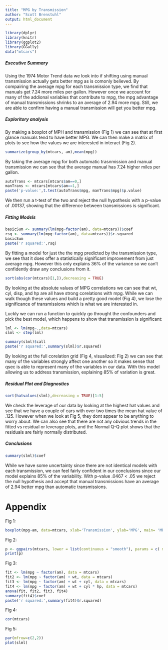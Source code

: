 ```yaml
---
title: "MPG by Transmission"
author: "Scott Brenstuhl"
output: html_document
---
```

```r
library(dplyr)
library(knitr)
library(ggplot2)
library(GGally)
data("mtcars")
```
##### Executive Summary
Using the 1974 Motor Trend data we look into if shifting using manual transmission actually gets better mpg as is comonly believed. By compairing the average mpg for each transmission type, we find that manuals get 7.24 more miles per gallon. However once we account for many of the addional variables that contribute to mpg, the mpg advantage of manual transmissions shrinks to an average of 2.94 more mpg. Still, we are able to confirm having a manual transmission will get you better mpg.

##### Exploritory analysis
By making a boxplot of MPH and transmission (Fig 1) we can see that at first glance manuals tend to have better MPG. We can then make a matrix of plots to see how the values we are interested in interact (Fig 2). 

```r
summarize(group_by(mtcars, am),mean(mpg))
```

By taking the average mpg for both automatic trasnmission and manual transmission we can see that the average manual has 7.24 higher miles per gallon.

```r
autoTrans <- mtcars[mtcars$am==0,]
manTrans <- mtcars[mtcars$am==1,]
paste('p-value:',t.test(autoTrans$mpg, manTrans$mpg)$p.value)
```

We then run a t-test of the two and reject the null hypothesis with a p-value of .00137, showing that the difference between transmissions is significant.

##### Fitting Models
```r
basicSum <- summary(lm(mpg~factor(am), data=mtcars))$coef
rsq <- summary(lm(mpg~factor(am), data=mtcars))$r.squared
basicSum
paste('r squared:',rsq)
```
By fitting a model for just the the mpg predicted by the transmission type, we see that it does offer a statistically significant improvement from just average mpg. However this only explains 36% of the variance so we can't confidently draw any conclusions from it. 

```r
sort(abs(cor(mtcars)[1,]),decreasing = TRUE)
```
By looking at the absolute values of MPG correlations we can see that wt, cyl, disp, and hp are all have strong corelations with mpg. While we can walk though these values and build a pretty good model (Fig 4), we lose the significance of transmissions which is what we are interested in.

Luckly we can run a function to quickly go throught the confounders and pick the best model, which happens to show that transmission is significant:
```r
lml <- lm(mpg~.,data=mtcars)
slml <- step(lml)
```
```r
summary(slml)$call
paste('r squared:',summary(slml)$r.squared)
```

By looking at the full corelation grid (Fig 4, visualized: Fig 2) we can see that many of the variables strongly affect one another so it makes sense that qsec is able to represent many of the variables in our data. With this model allowing us to address transmission, explaining 85% of variation is great.

##### Residual Plot and Diagnostics

```r
sort(hatvalues(slml),decreasing = TRUE)[1:5]
```

We check the leverage of our data by looking at the highest hat values and see that we have a couple of cars with over two times the mean hat value of .125. However when we look at Fig 5, they dont appear to be anything to worry about. We can also see that there are not any obvious trends in the fitted vs residual or leverage plots, and the Normal Q-Q plot shows that the residuals are fairly normally distributed.

##### Conclusions
```r
summary(slml)$coef
```

While we have some uncertainty since there are not identical models with each transmission, we can feel fairly confident in our conclusions since our model explains 85% of the variability. With p-value .0467 < .05 we reject the null hypothesis and accept that manual transmissions have an average of 2.94 better mpg than automatic transmissions.

# Appendix
Fig 1:
```r
boxplot(mpg~am, data=mtcars, xlab='Transmission', ylab='MPG', main= 'MPG by transmissions')
```

Fig 2:
```r
p <- ggpairs(mtcars, lower = list(continuous = "smooth"), params = c( method = "loess"))
print(p)
```

Fig 3:
```r
fit <- lm(mpg ~ factor(am), data = mtcars)
fit2 <- lm(mpg ~ factor(am) + wt, data = mtcars)
fit3 <- lm(mpg ~ factor(am) + wt + cyl, data = mtcars)
fit4 <- lm(mpg ~ factor(am) + wt + cyl * hp, data = mtcars)
anova(fit, fit2, fit3, fit4)
summary(fit4)$coef
paste('r squared:',summary(fit4)$r.squared)
```

Fig 4:
```r
cor(mtcars)
```

Fig 5:
```r
par(mfrow=c(2,2))
plot(slml)
```